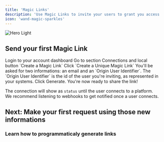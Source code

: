 ```yaml
---
title: 'Magic Links'
description: 'Use Magic Links to invite your users to grant you access to their data without a dedicated website. Create a full connection flow in just a few clicks. No code required.'
icon: 'wand-magic-sparkles'
---
```

<img
  className="block dark:hidden"
  src="/images/generate-magic-link.gif"
  alt="Hero Light"
/>

## Send your first Magic Link

<Steps>

<Step>
Login to your account dashboard
</Step>

<Step>
Go to section Connections and local button `Create a Magic Link`
</Step>

<Step>
Click `Create a Unique Magic Link` 
</Step>

<Step>
You'll be asked for two informations: an email and an `Origin User Identifier`.
The `Origin User Identifier` is the id of the user you're inviting, as represented in your systems.
</Step>

<Step>
Click Generate. You're now ready to share the link!
</Step>

</Steps>

The connection will show as `status` until the user connects to a platform.
We recommend listening to webhooks to get notified once a user connects.


## Next: Make your first request using those new informations

### Learn how to programmaticaly generate links 

